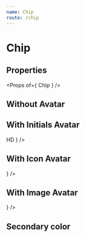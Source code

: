 ```yaml
---
name: Chip
route: /chip
---
```



# Chip

## Properties
<Props of={ Chip } />

## Without Avatar
<Playground>
    <Chip label='Hello darkness my old friend' />
</Playground>

## With Initials Avatar
<Playground>
    <Chip
        label='Hello darkness my old friend'
        avatar={ <Avatar>HD</Avatar> }
    />
</Playground>

## With Icon Avatar
<Playground>
    <Chip
        label='Hello darkness my old friend'
        avatar={ <Avatar><FaceIcon /></Avatar> }
    />
</Playground>

## With Image Avatar
<Playground>
    <Chip
        label='Hello darkness my old friend'
        avatar={
            <Avatar
                src='https://picsum.photos/40'
            />
        }
    />
</Playground>

## Secondary color
<Playground>
    <Chip label='Hello darkness my old friend' color='secondary' />
</Playground>
